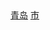 [[Category:山东县级市|青岛]]
[[Category:青岛区市|市]]
{{catmore|平度市|山东省平度市}}
<br>{{hideh
|Head = 平度市所辖街道与镇、各街道与乡镇所辖村与社区
|FrameStyle   = border:solid 2px #0000ff;
|HeadStyle    = text-align:center;background:transparent;
|ContentStyle = background: #FFFFE0;
}}
{{青岛市平度市行政区划|state=expanded}}
{{hidef}}